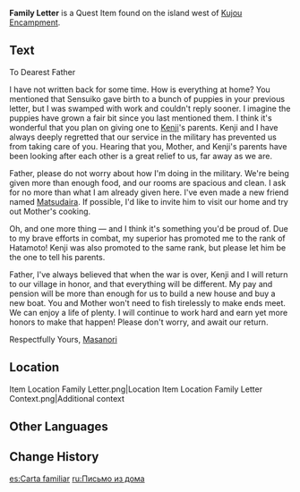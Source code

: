 {{Item Infobox
|id           = 100969
|image        = Item Family Letter.png
|type         = Quest Items
|description  = The page has already yellowed and become extremely brittle. A single touch might break it.
|source1      = Found in [[Kujou Encampment]]
}}
'''Family Letter''' is a Quest Item found on the island west of [[Kujou Encampment]].

==Text==
To Dearest Father

I have not written back for some time. How is everything at home? You mentioned that Sensuiko gave birth to a bunch of puppies in your previous letter, but I was swamped with work and couldn't reply sooner. I imagine the puppies have grown a fair bit since you last mentioned them. I think it's wonderful that you plan on giving one to [[Nameless|Kenji]]'s parents. Kenji and I have always deeply regretted that our service in the military has prevented us from taking care of you. Hearing that you, Mother, and Kenji's parents have been looking after each other is a great relief to us, far away as we are.

Father, please do not worry about how I'm doing in the military. We're being given more than enough food, and our rooms are spacious and clean. I ask for no more than what I am already given here. I've even made a new friend named [[Matsudaira]]. If possible, I'd like to invite him to visit our home and try out Mother's cooking.

Oh, and one more thing &mdash; and I think it's something you'd be proud of. Due to my brave efforts in combat, my superior has promoted me to the rank of Hatamoto! Kenji was also promoted to the same rank, but please let him be the one to tell his parents.

Father, I've always believed that when the war is over, Kenji and I will return to our village in honor, and that everything will be different. My pay and pension will be more than enough for us to build a new house and buy a new boat. You and Mother won't need to fish tirelessly to make ends meet. We can enjoy a life of plenty. I will continue to work hard and earn yet more honors to make that happen!
Please don't worry, and await our return.

Respectfully Yours, [[Nameless|Masanori]]

==Location==
<gallery>
Item Location Family Letter.png|Location
Item Location Family Letter Context.png|Additional context
</gallery>

==Other Languages==
{{Other Languages
|default_hidden = 1
|en      = Family Letter
|zhs     = 一封家信
|zhs_rm  = Yì Fēng Jiā Xìn
|zht     = 一封家書
|zht_rm  = Yì Fēng Jiā Xìn
|ja      = 一通の家信
|ja_rm   = Ittsuu no Kashin
|ko      = 한 통의 가서
|ko_rm   = Han Tong-ui Gaseo
|es      = Carta familiar
|fr      = Lettre familiale
|ru      = Письмо из дома
|th      = จดหมายครอบครัว
|th_rm   = Chotmai Khropkhrua
|vi      = Một Bức Thư Nhà
|de      = Familienbrief
|id      = Surat Keluarga
|pt      = Carta de Família
|tr      = Aile Mektubu
|it      = Lettera di famiglia
}}

==Change History==
{{Change History|2.0}}

[[es:Carta familiar]]
[[ru:Письмо из дома]]